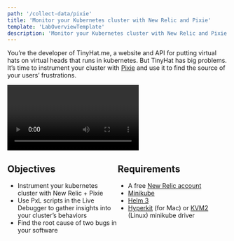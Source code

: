 ```yaml
---
path: '/collect-data/pixie'
title: 'Monitor your Kubernetes cluster with New Relic and Pixie'
template: 'LabOverviewTemplate'
description: 'Monitor your Kubernetes cluster with New Relic and Pixie'
---
```


<Intro>

You’re the developer of TinyHat.me, a website and API for putting virtual hats on virtual heads that runs in kubernetes. But TinyHat has big problems. It’s time to instrument your cluster with [Pixie](https://docs.newrelic.com/docs/auto-telemetry-pixie/get-started-auto-telemetry-pixie/) and use it to find the source of your users’ frustrations.

<Video id="Z9a7jPrkxzE" type="youtube"/>

</Intro>

<div style="display: flex;">

<div style="flex: 1;">

## Objectives

- Instrument your kubernetes cluster with New Relic + Pixie
- Use PxL scripts in the Live Debugger to gather insights into your cluster’s behaviors
- Find the root cause of two bugs in your software

</div>

<div style="flex: 1;">

## Requirements

- A free [New Relic account](https://newrelic.com/signup?utm_source=developer-site)
- [Minikube](https://v1-18.docs.kubernetes.io/docs/tasks/tools/install-minikube/)
- [Helm 3](https://helm.sh/docs/intro/install/)
- [Hyperkit](https://minikube.sigs.k8s.io/docs/drivers/hyperkit/) (for Mac) or [KVM2](https://minikube.sigs.k8s.io/docs/drivers/kvm2/) (Linux) minikube driver

</div>

</div>

<br />

